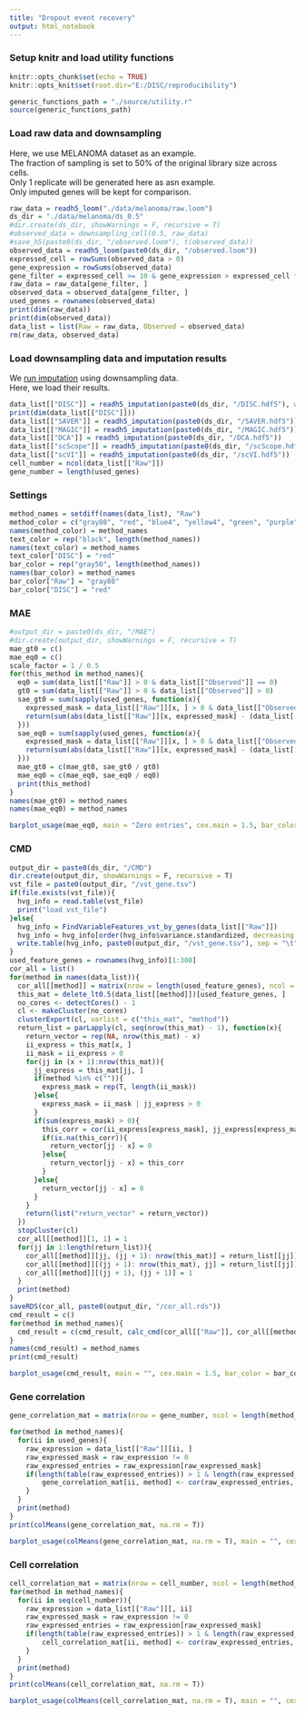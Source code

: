 ```yaml
---
title: "Dropout event recovery"
output: html_notebook
---
```

### Setup knitr and load utility functions
```r
knitr::opts_chunk$set(echo = TRUE)
knitr::opts_knit$set(root.dir="E:/DISC/reproducibility")
```
```r
generic_functions_path = "./source/utility.r"
source(generic_functions_path)
```
### Load raw data and downsampling
Here, we use MELANOMA dataset as an example.</br>
The fraction of sampling is set to 50% of the original library size across cells.</br>
Only 1 replicate will be generated here as asn example.</br>
Only imputed genes will be kept for comparison.
```r
raw_data = readh5_loom("./data/melanoma/raw.loom")
ds_dir = "./data/melanoma/ds_0.5"
#dir.create(ds_dir, showWarnings = F, recursive = T)
#observed_data = downsampling_cell(0.5, raw_data)
#save_h5(paste0(ds_dir, "/observed.loom"), t(observed_data))
observed_data = readh5_loom(paste0(ds_dir, "/observed.loom"))
expressed_cell = rowSums(observed_data > 0)
gene_expression = rowSums(observed_data)
gene_filter = expressed_cell >= 10 & gene_expression > expressed_cell * 1
raw_data = raw_data[gene_filter, ]
observed_data = observed_data[gene_filter, ]
used_genes = rownames(observed_data)
print(dim(raw_data))
print(dim(observed_data))
data_list = list(Raw = raw_data, Observed = observed_data)
rm(raw_data, observed_data)
```
### Load downsampling data and imputation results
We <a href="https://github.com/iyhaoo/DISC/blob/master/reproducibility/tutorials/run_imputation.md">run imputation</a>  using downsampling data.</br>
Here, we load their results.
```r
data_list[["DISC"]] = readh5_imputation(paste0(ds_dir, "/DISC.hdf5"), with_outliers = T)[used_genes, ]
print(dim(data_list[["DISC"]]))
data_list[["SAVER"]] = readh5_imputation(paste0(ds_dir, "/SAVER.hdf5"))
data_list[["MAGIC"]] = readh5_imputation(paste0(ds_dir, "/MAGIC.hdf5"))
data_list[["DCA"]] = readh5_imputation(paste0(ds_dir, "/DCA.hdf5"))
data_list[["scScope"]] = readh5_imputation(paste0(ds_dir, "/scScope.hdf5"))
data_list[["scVI"]] = readh5_imputation(paste0(ds_dir, "/scVI.hdf5"))
cell_number = ncol(data_list[["Raw"]])
gene_number = length(used_genes)
```
### Settings
```r
method_names = setdiff(names(data_list), "Raw")
method_color = c("gray80", "red", "blue4", "yellow4", "green", "purple", "cyan")
names(method_color) = method_names
text_color = rep("black", length(method_names))
names(text_color) = method_names
text_color["DISC"] = "red"
bar_color = rep("gray50", length(method_names))
names(bar_color) = method_names
bar_color["Raw"] = "gray80"
bar_color["DISC"] = "red"
```
### MAE
```r
#output_dir = paste0(ds_dir, "/MAE")
#dir.create(output_dir, showWarnings = F, recursive = T)
mae_gt0 = c()
mae_eq0 = c()
scale_factor = 1 / 0.5
for(this_method in method_names){
  eq0 = sum(data_list[["Raw"]] > 0 & data_list[["Observed"]] == 0)
  gt0 = sum(data_list[["Raw"]] > 0 & data_list[["Observed"]] > 0)
  sae_gt0 = sum(sapply(used_genes, function(x){
    expressed_mask = data_list[["Raw"]][x, ] > 0 & data_list[["Observed"]][x, ] > 0
    return(sum(abs(data_list[["Raw"]][x, expressed_mask] - (data_list[[this_method]][x, expressed_mask] * scale_factor))))
  }))
  sae_eq0 = sum(sapply(used_genes, function(x){
    expressed_mask = data_list[["Raw"]][x, ] > 0 & data_list[["Observed"]][x, ] == 0
    return(sum(abs(data_list[["Raw"]][x, expressed_mask] - (data_list[[this_method]][x, expressed_mask] * scale_factor))))
  }))
  mae_gt0 = c(mae_gt0, sae_gt0 / gt0)
  mae_eq0 = c(mae_eq0, sae_eq0 / eq0)
  print(this_method)
}
names(mae_gt0) = method_names
names(mae_eq0) = method_names
```

```r
barplot_usage(mae_eq0, main = "Zero entries", cex.main = 1.5, bar_color = bar_color, text_color = text_color, use_data_order = T, ylab = "Log (MAE + 1)", cex.lab = 1.5, font.main = 1)
```

### CMD
```r
output_dir = paste0(ds_dir, "/CMD")
dir.create(output_dir, showWarnings = F, recursive = T)
vst_file = paste0(output_dir, "/vst_gene.tsv")
if(file.exists(vst_file)){
  hvg_info = read.table(vst_file)
  print("load vst_file")
}else{
  hvg_info = FindVariableFeatures_vst_by_genes(data_list[["Raw"]])
  hvg_info = hvg_info[order(hvg_info$variance.standardized, decreasing = T), ]
  write.table(hvg_info, paste0(output_dir, "/vst_gene.tsv"), sep = "\t", quote = F, row.names = T, col.names = T)
}
used_feature_genes = rownames(hvg_info)[1:300]
cor_all = list()
for(method in names(data_list)){
  cor_all[[method]] = matrix(nrow = length(used_feature_genes), ncol = length(used_feature_genes), dimnames = list(used_feature_genes, used_feature_genes))
  this_mat = delete_lt0.5(data_list[[method]])[used_feature_genes, ]
  no_cores <- detectCores() - 1
  cl <- makeCluster(no_cores)
  clusterExport(cl, varlist = c("this_mat", "method"))
  return_list = parLapply(cl, seq(nrow(this_mat) - 1), function(x){
    return_vector = rep(NA, nrow(this_mat) - x)
    ii_express = this_mat[x, ]
    ii_mask = ii_express > 0
    for(jj in (x + 1):nrow(this_mat)){
      jj_express = this_mat[jj, ]
      if(method %in% c("")){
        express_mask = rep(T, length(ii_mask))
      }else{
        express_mask = ii_mask | jj_express > 0
      }
      if(sum(express_mask) > 0){
        this_corr = cor(ii_express[express_mask], jj_express[express_mask], use = "pairwise.complete.obs")
        if(is.na(this_corr)){
          return_vector[jj - x] = 0
        }else{
          return_vector[jj - x] = this_corr
        }
      }else{
        return_vector[jj - x] = 0
      }
    }
    return(list("return_vector" = return_vector))
  })
  stopCluster(cl)
  cor_all[[method]][1, 1] = 1
  for(jj in 1:length(return_list)){
    cor_all[[method]][jj, (jj + 1): nrow(this_mat)] = return_list[[jj]][["return_vector"]]
    cor_all[[method]][(jj + 1): nrow(this_mat), jj] = return_list[[jj]][["return_vector"]]
    cor_all[[method]][(jj + 1), (jj + 1)] = 1
  }
  print(method)
}
saveRDS(cor_all, paste0(output_dir, "/cor_all.rds"))
cmd_result = c()
for(method in method_names){
  cmd_result = c(cmd_result, calc_cmd(cor_all[["Raw"]], cor_all[[method]]))
}
names(cmd_result) = method_names
print(cmd_result)
```
```r
barplot_usage(cmd_result, main = "", cex.main = 1.5, bar_color = bar_color, text_color = text_color, use_data_order = T, ylab = "CMD", cex.lab = 1.5, font.main = 1, ylim = c(-0.1, 1))
```


### Gene correlation
```r
gene_correlation_mat = matrix(nrow = gene_number, ncol = length(method_names), dimnames = list(used_genes, method_names))

for(method in method_names){
  for(ii in used_genes){
  	raw_expression = data_list[["Raw"]][ii, ]
  	raw_expressed_mask = raw_expression != 0
  	raw_expressed_entries = raw_expression[raw_expressed_mask]
  	if(length(table(raw_expressed_entries)) > 1 & length(raw_expressed_entries) >= (0.1 * cell_number)){
    	gene_correlation_mat[ii, method] <- cor(raw_expressed_entries, data_list[[method]][ii, raw_expressed_mask], method = "pearson")
  	}
  }
  print(method)
}
print(colMeans(gene_correlation_mat, na.rm = T))
```
```r
barplot_usage(colMeans(gene_correlation_mat, na.rm = T), main = "", cex.main = 1.5, bar_color = bar_color, text_color = text_color, use_data_order = T, decreasing = T, ylab = "Gene correlation with reference", cex.lab = 1.5, font.main = 1, ylim = c(-0.1, 1))
```
### Cell correlation
```r
cell_correlation_mat = matrix(nrow = cell_number, ncol = length(method_names), dimnames = list(c(), method_names))
for(method in method_names){
  for(ii in seq(cell_number)){
  	raw_expression = data_list[["Raw"]][, ii]
  	raw_expressed_mask = raw_expression != 0
  	raw_expressed_entries = raw_expression[raw_expressed_mask]
  	if(length(table(raw_expressed_entries)) > 1 & length(raw_expressed_entries) >= (0.1 * gene_number)){
    	cell_correlation_mat[ii, method] <- cor(raw_expressed_entries, data_list[[method]][raw_expressed_mask, ii], method = "pearson")
  	}
  }
  print(method)
}
print(colMeans(cell_correlation_mat, na.rm = T))
```
```r
barplot_usage(colMeans(cell_correlation_mat, na.rm = T), main = "", cex.main = 1.5, bar_color = bar_color, text_color = text_color, use_data_order = T, decreasing = T, ylab = "Cell correlation with reference", cex.lab = 1.5, font.main = 1, ylim = c(-0.1, 1))
```







